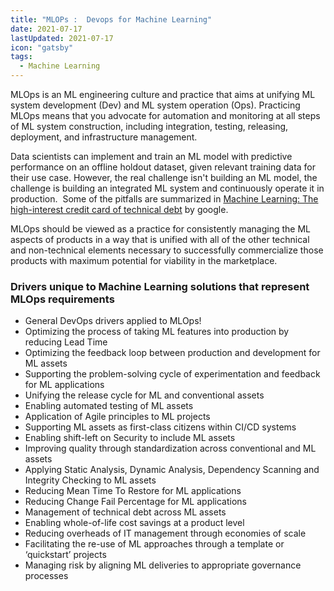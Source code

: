 ```yaml
---
title: "MLOPs :  Devops for Machine Learning"
date: 2021-07-17
lastUpdated: 2021-07-17
icon: "gatsby"
tags:
  - Machine Learning
---
```


MLOps is an ML engineering culture and practice that aims at unifying ML system development (Dev) and ML system operation (Ops).
Practicing MLOps means that you advocate for automation and monitoring at all steps of ML system construction, including integration,
testing, releasing, deployment, and infrastructure management.

Data scientists can implement and train an ML model with predictive performance on an offline holdout dataset, given relevant training
data for their use case. However, the real challenge isn't building an ML model, the challenge is building an integrated ML system and
continuously operate it in production.  Some of the pitfalls are summarized in [Machine Learning: The high-interest credit card of
technical debt](https://ai.google/research/pubs/pub43146) by google.

MLOps should be viewed as a practice for consistently managing the ML aspects of products in a way that is unified with all of the other
technical and non-technical elements necessary to successfully commercialize those products with maximum potential for viability in the marketplace.

### Drivers unique to Machine Learning solutions that represent MLOps requirements

- General DevOps drivers applied to MLOps!
- Optimizing the process of taking ML features into production by reducing Lead Time
- Optimizing the feedback loop between production and development for ML assets
- Supporting the problem-solving cycle of experimentation and feedback for ML applications
- Unifying the release cycle for ML and conventional assets
- Enabling automated testing of ML assets
- Application of Agile principles to ML projects
- Supporting ML assets as first-class citizens within CI/CD systems
- Enabling shift-left on Security to include ML assets
- Improving quality through standardization across conventional and ML assets
- Applying Static Analysis, Dynamic Analysis, Dependency Scanning and Integrity Checking to ML assets
- Reducing Mean Time To Restore for ML applications
- Reducing Change Fail Percentage for ML applications
- Management of technical debt across ML assets
- Enabling whole-of-life cost savings at a product level
- Reducing overheads of IT management through economies of scale
- Facilitating the re-use of ML approaches through a template or ‘quickstart’ projects
- Managing risk by aligning ML deliveries to appropriate governance processes
